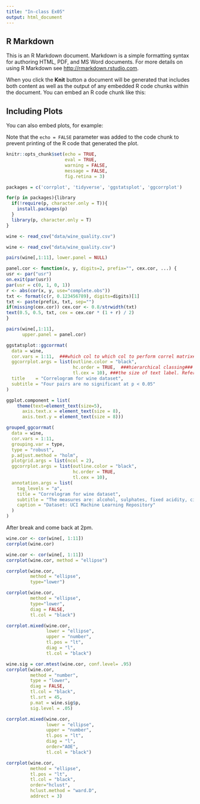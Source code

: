 ```yaml
---
title: "In-class Ex05"
output: html_document
---
```




## R Markdown

This is an R Markdown document. Markdown is a simple formatting syntax for authoring HTML, PDF, and MS Word documents. For more details on using R Markdown see <http://rmarkdown.rstudio.com>.

When you click the **Knit** button a document will be generated that includes both content as well as the output of any embedded R code chunks within the document. You can embed an R code chunk like this:


## Including Plots

You can also embed plots, for example:



Note that the `echo = FALSE` parameter was added to the code chunk to prevent printing of the R code that generated the plot.


```r
knitr::opts_chunk$set(echo = TRUE,
                      eval = TRUE,
                      warning = FALSE,
                      message = FALSE,
                      fig.retina = 3)
```

```r
packages = c('corrplot', 'tidyverse', 'ggstatsplot', 'ggcorrplot')

for(p in packages){library
  if(!require(p, character.only = T)){
    install.packages(p)
  }
  library(p, character.only = T)
}
```

```r
wine <- read_csv("data/wine_quality.csv")
```
```r
wine <- read_csv("data/wine_quality.csv")
```

```r
pairs(wine[,1:11], lower.panel = NULL)
```


```r
panel.cor <- function(x, y, digits=2, prefix="", cex.cor, ...) {
usr <- par("usr")
on.exit(par(usr))
par(usr = c(0, 1, 0, 1))
r <- abs(cor(x, y, use="complete.obs"))
txt <- format(c(r, 0.123456789), digits=digits)[1]
txt <- paste(prefix, txt, sep="")
if(missing(cex.cor)) cex.cor <- 0.8/strwidth(txt)
text(0.5, 0.5, txt, cex = cex.cor * (1 + r) / 2)
}

pairs(wine[,1:11], 
      upper.panel = panel.cor)
```

```r
ggstatsplot::ggcorrmat(
  data = wine, 
  cor.vars = 1:11,  ###which col to which col to perform correl matrix###
  ggcorrplot.args = list(outline.color = "black", 
                         hc.order = TRUE,  ###hierarchical classing###
                         tl.cex = 10), ###the size of text label. Refer to the documentation and you will know all these###
  title    = "Correlogram for wine dataset",
  subtitle = "Four pairs are no significant at p < 0.05"
)
```


```r
ggplot.component = list(
    theme(text=element_text(size=5),
      axis.text.x = element_text(size = 8),
      axis.text.y = element_text(size = 8)))
```

```r
grouped_ggcorrmat(
  data = wine,
  cor.vars = 1:11,
  grouping.var = type,
  type = "robust",
  p.adjust.method = "holm",
  plotgrid.args = list(ncol = 2),
  ggcorrplot.args = list(outline.color = "black", 
                         hc.order = TRUE,
                         tl.cex = 10),
  annotation.args = list(
    tag_levels = "a",
    title = "Correlogram for wine dataset",
    subtitle = "The measures are: alcohol, sulphates, fixed acidity, citric acid, chlorides, residual sugar, density, free sulfur dioxide and volatile acidity",
    caption = "Dataset: UCI Machine Learning Repository"
  )
)
```

After break and come back at 2pm.
```r
wine.cor <- cor(wine[, 1:11])
corrplot(wine.cor)
```


```r
wine.cor <- cor(wine[, 1:11])
corrplot(wine.cor, method = "ellipse")
```


```r
corrplot(wine.cor, 
         method = "ellipse", 
         type="lower")
```

```r
corrplot(wine.cor, 
         method = "ellipse", 
         type="lower",
         diag = FALSE,
         tl.col = "black")
```
```r
corrplot.mixed(wine.cor, 
               lower = "ellipse", 
               upper = "number",
               tl.pos = "lt",
               diag = "l",
               tl.col = "black")
```
```r
wine.sig = cor.mtest(wine.cor, conf.level= .95)
corrplot(wine.cor,
         method = "number",
         type = "lower",
         diag = FALSE,
         tl.col = "black",
         tl.srt = 45,
         p.mat = wine.sig$p,
         sig.level = .05)
```
```r
corrplot.mixed(wine.cor, 
               lower = "ellipse", 
               upper = "number",
               tl.pos = "lt",
               diag = "l",
               order="AOE",
               tl.col = "black")
```
```r
corrplot(wine.cor, 
         method = "ellipse", 
         tl.pos = "lt",
         tl.col = "black",
         order="hclust",
         hclust.method = "ward.D",
         addrect = 3)
```



